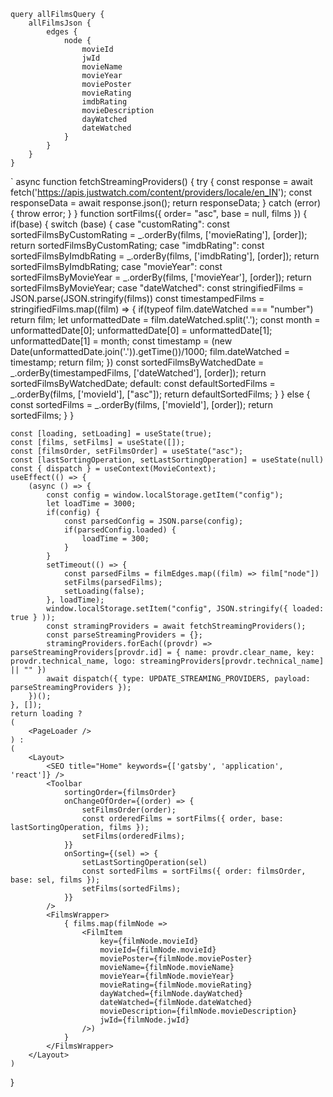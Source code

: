 

	query allFilmsQuery {
		allFilmsJson {
			edges {
				node {
					movieId
					jwId
					movieName
					movieYear
					moviePoster
					movieRating
					imdbRating
					movieDescription
					dayWatched
					dateWatched
				}
			}
		}
	}
`
async function fetchStreamingProviders() {
	try {
		const response = await fetch('https://apis.justwatch.com/content/providers/locale/en_IN');
		const responseData = await response.json();
		return responseData;
	} catch (error) {
		throw error;
	}
}
function sortFilms({ order= "asc", base = null, films }) {
	if(base) {
		switch (base) {
			case "customRating":
				const sortedFilmsByCustomRating = _.orderBy(films, ['movieRating'], [order]);
				return sortedFilmsByCustomRating;
			case "imdbRating":
				const sortedFilmsByImdbRating = _.orderBy(films, ['imdbRating'], [order]);
				return sortedFilmsByImdbRating;
			case "movieYear":
				const sortedFilmsByMovieYear = _.orderBy(films, ['movieYear'], [order]);
				return sortedFilmsByMovieYear;
			case "dateWatched":
				const stringifiedFilms = JSON.parse(JSON.stringify(films))
				const timestampedFilms = stringifiedFilms.map((film) => {
					if(typeof film.dateWatched === "number") return film;
					let unformattedDate = film.dateWatched.split('.');
					const month = unformattedDate[0];
					unformattedDate[0] = unformattedDate[1];
					unformattedDate[1] = month;
					const timestamp = (new Date(unformattedDate.join('.')).getTime())/1000;
					film.dateWatched = timestamp;
					return film;
				})
				const sortedFilmsByWatchedDate = _.orderBy(timestampedFilms, ['dateWatched'], [order]);
				return sortedFilmsByWatchedDate;
			default:
				const defaultSortedFilms = _.orderBy(films, ['movieId'], ["asc"]);
				return defaultSortedFilms;
		}
	} else {
		const sortedFilms = _.orderBy(films, ['movieId'], [order]);
		return sortedFilms;
	}
}

	const [loading, setLoading] = useState(true);
	const [films, setFilms] = useState([]);
	const [filmsOrder, setFilmsOrder] = useState("asc");
	const [lastSortingOperation, setLastSortingOperation] = useState(null)
	const { dispatch } = useContext(MovieContext);
	useEffect(() => {
		(async () => {
			const config = window.localStorage.getItem("config");
			let loadTime = 3000;
			if(config) {
				const parsedConfig = JSON.parse(config);
				if(parsedConfig.loaded) {
					loadTime = 300;
				}
			}
			setTimeout(() => {
				const parsedFilms = filmEdges.map((film) => film["node"])
				setFilms(parsedFilms);
				setLoading(false);
			}, loadTime);
			window.localStorage.setItem("config", JSON.stringify({ loaded: true } ));
			const stramingProviders = await fetchStreamingProviders();
			const parseStreamingProviders = {};
			stramingProviders.forEach((provdr) => parseStreamingProviders[provdr.id] = { name: provdr.clear_name, key: provdr.technical_name, logo: streamingProviders[provdr.technical_name] || "" })
			await dispatch({ type: UPDATE_STREAMING_PROVIDERS, payload: parseStreamingProviders });
		})();
	}, []);
	return loading ?
	(
		<PageLoader />
	) :
	(
		<Layout>
			<SEO title="Home" keywords={['gatsby', 'application', 'react']} />
			<Toolbar
				sortingOrder={filmsOrder}
				onChangeOfOrder={(order) => {
					setFilmsOrder(order);
					const orderedFilms = sortFilms({ order, base: lastSortingOperation, films });
					setFilms(orderedFilms);
				}}
				onSorting={(sel) => {
					setLastSortingOperation(sel)
					const sortedFilms = sortFilms({ order: filmsOrder, base: sel, films });
					setFilms(sortedFilms);
				}}
			/>
			<FilmsWrapper>
				{ films.map(filmNode => 
					<FilmItem 
						key={filmNode.movieId}
						movieId={filmNode.movieId}
						moviePoster={filmNode.moviePoster}
						movieName={filmNode.movieName}
						movieYear={filmNode.movieYear}
						movieRating={filmNode.movieRating}
						dayWatched={filmNode.dayWatched}
						dateWatched={filmNode.dateWatched}
						movieDescription={filmNode.movieDescription}
						jwId={filmNode.jwId}
					/>)
				}
			</FilmsWrapper>
		</Layout>
	)
}